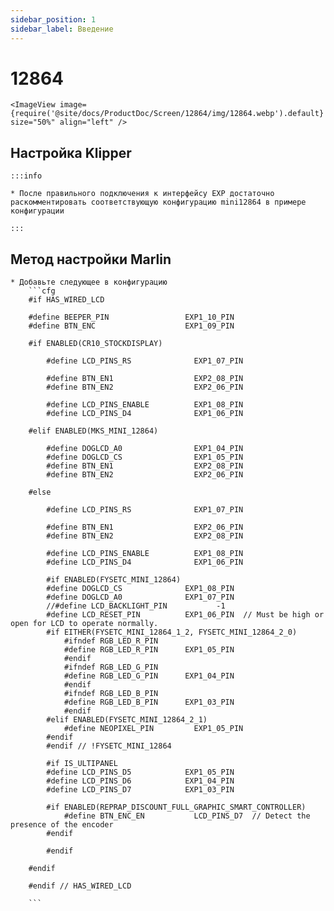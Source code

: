 ```yaml
---
sidebar_position: 1
sidebar_label: Введение
---
```




# 12864

    <ImageView image={require('@site/docs/ProductDoc/Screen/12864/img/12864.webp').default} size="50%" align="left" />


## Настройка Klipper

    :::info

    * После правильного подключения к интерфейсу EXP достаточно раскомментировать соответствующую конфигурацию mini12864 в примере конфигурации

    :::

## Метод настройки Marlin

    * Добавьте следующее в конфигурацию
        ```cfg
        #if HAS_WIRED_LCD

        #define BEEPER_PIN                 EXP1_10_PIN
        #define BTN_ENC                    EXP1_09_PIN

        #if ENABLED(CR10_STOCKDISPLAY)

            #define LCD_PINS_RS              EXP1_07_PIN

            #define BTN_EN1                  EXP2_08_PIN
            #define BTN_EN2                  EXP2_06_PIN

            #define LCD_PINS_ENABLE          EXP1_08_PIN
            #define LCD_PINS_D4              EXP1_06_PIN

        #elif ENABLED(MKS_MINI_12864)

            #define DOGLCD_A0                EXP1_04_PIN
            #define DOGLCD_CS                EXP1_05_PIN
            #define BTN_EN1                  EXP2_08_PIN
            #define BTN_EN2                  EXP2_06_PIN

        #else

            #define LCD_PINS_RS              EXP1_07_PIN

            #define BTN_EN1                  EXP2_06_PIN
            #define BTN_EN2                  EXP2_08_PIN

            #define LCD_PINS_ENABLE          EXP1_08_PIN
            #define LCD_PINS_D4              EXP1_06_PIN

            #if ENABLED(FYSETC_MINI_12864)
            #define DOGLCD_CS              EXP1_08_PIN
            #define DOGLCD_A0              EXP1_07_PIN
            //#define LCD_BACKLIGHT_PIN           -1
            #define LCD_RESET_PIN          EXP1_06_PIN  // Must be high or open for LCD to operate normally.
            #if EITHER(FYSETC_MINI_12864_1_2, FYSETC_MINI_12864_2_0)
                #ifndef RGB_LED_R_PIN
                #define RGB_LED_R_PIN      EXP1_05_PIN
                #endif
                #ifndef RGB_LED_G_PIN
                #define RGB_LED_G_PIN      EXP1_04_PIN
                #endif
                #ifndef RGB_LED_B_PIN
                #define RGB_LED_B_PIN      EXP1_03_PIN
                #endif
            #elif ENABLED(FYSETC_MINI_12864_2_1)
                #define NEOPIXEL_PIN         EXP1_05_PIN
            #endif
            #endif // !FYSETC_MINI_12864

            #if IS_ULTIPANEL
            #define LCD_PINS_D5            EXP1_05_PIN
            #define LCD_PINS_D6            EXP1_04_PIN
            #define LCD_PINS_D7            EXP1_03_PIN

            #if ENABLED(REPRAP_DISCOUNT_FULL_GRAPHIC_SMART_CONTROLLER)
                #define BTN_ENC_EN           LCD_PINS_D7  // Detect the presence of the encoder
            #endif

            #endif

        #endif

        #endif // HAS_WIRED_LCD

        ```
